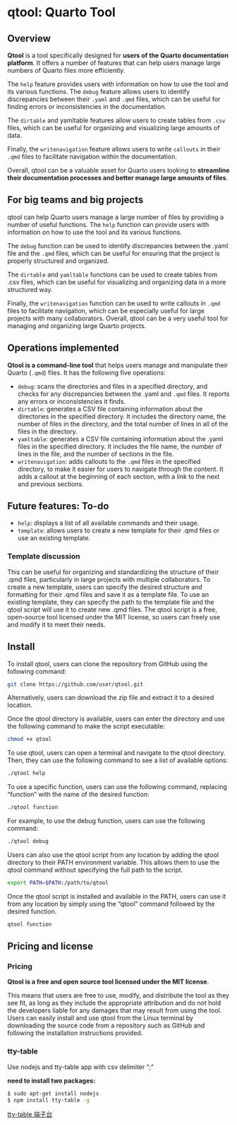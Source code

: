 # qtool: Quarto Tool

## Overview

**Qtool** is a tool specifically designed for **users of the Quarto documentation platform**. It offers a number of features that can help users manage large numbers of Quarto files more efficiently.

The `help` feature provides users with information on how to use the tool and its various functions. The `debug` feature allows users to identify discrepancies between their `.yaml` and `.qmd` files, which can be useful for finding errors or inconsistencies in the documentation.

The `dirtable` and yamltable features allow users to create tables from `.csv` files, which can be useful for organizing and visualizing large amounts of data.

Finally, the `writenavigation` feature allows users to write `callouts` in their ``.qmd`` files to facilitate navigation within the documentation.

Overall, qtool can be a valuable asset for Quarto users looking to **streamline their documentation processes and better manage large amounts of files**.

## For big teams and big projects

qtool can help Quarto users manage a large number of files by providing a number of useful functions. The `help` function can provide users with information on how to use the tool and its various functions.

The `debug` function can be used to identify discrepancies between the .yaml file and the `.qmd` files, which can be useful for ensuring that the project is properly structured and organized. 

The `dirtable` and `yamltable` functions can be used to create tables from .csv files, which can be useful for visualizing and organizing data in a more structured way.

Finally, the `writenavigation` function can be used to write callouts in `.qmd` files to facilitate navigation, which can be especially useful for large projects with many collaborators. Overall, qtool can be a very useful tool for managing and organizing large Quarto projects.

## Operations implemented

**Qtool is a command-line tool** that helps users manage and manipulate their Quarto (`.qmd`) files. It has the following five operations:

- `debug`: scans the directories and files in a specified directory, and checks for any discrepancies between the .yaml and ``.qmd`` files. It reports any errors or inconsistencies it finds.
- `dirtable`: generates a CSV file containing information about the directories in the specified directory. It includes the directory name, the number of files in the directory, and the total number of lines in all of the files in the directory.
- `yamltable`: generates a CSV file containing information about the .yaml files in the specified directory. It includes the file name, the number of lines in the file, and the number of sections in the file.
- `writenavigation`: adds callouts to the ``.qmd`` files in the specified directory, to make it easier for users to navigate through the content. It adds a callout at the beginning of each section, with a link to the next and previous sections.

## Future features: To-do

- `help`: displays a list of all available commands and their usage.
- `template`: allows users to create a new template for their .qmd files or use an existing template.

### Template discussion

This can be useful for organizing and standardizing the structure of their .qmd files, particularly in large projects with multiple collaborators. To create a new template, users can specify the desired structure and formatting for their .qmd files and save it as a template file. To use an existing template, they can specify the path to the template file and the qtool script will use it to create new .qmd files. The qtool script is a free, open-source tool licensed under the MIT license, so users can freely use and modify it to meet their needs.

## Install

To install qtool, users can clone the repository from GitHub using the following command:

```bash
git clone https://github.com/user/qtool.git
```

Alternatively, users can download the zip file and extract it to a desired location.

Once the qtool directory is available, users can enter the directory and use the following command to make the script executable:

```bash
chmod +x qtool
```

To use qtool, users can open a terminal and navigate to the qtool directory. Then, they can use the following command to see a list of available options:

```bash
./qtool help
```

To use a specific function, users can use the following command, replacing "function" with the name of the desired function:

```bash
./qtool function
```

For example, to use the debug function, users can use the following command:

```bash
./qtool debug
```

Users can also use the qtool script from any location by adding the qtool directory to their PATH environment variable. This allows them to use the qtool command without specifying the full path to the script.

```bash
export PATH=$PATH:/path/to/qtool
```

Once the qtool script is installed and available in the PATH, users can use it from any location by simply using the "qtool" command followed by the desired function.

```bash
qtool function
```

## Pricing and license

### Pricing

**Qtool is a free and open source tool licensed under the MIT license**. 

This means that users are free to use, modify, and distribute the tool as they see fit, as long as they include the appropriate attribution and do not hold the developers liable for any damages that may result from using the tool. Users can easily install and use qtool from the Linux terminal by downloading the source code from a repository such as GitHub and following the installation instructions provided.

### tty-table

Use nodejs and tty-table app with csv delimiter ";"

**need to install two packages:**

```bash
$ sudo apt-get install nodejs 
$ npm install tty-table -g
```

[tty-table 端子台](https://github.com/tecfu/tty-table)


